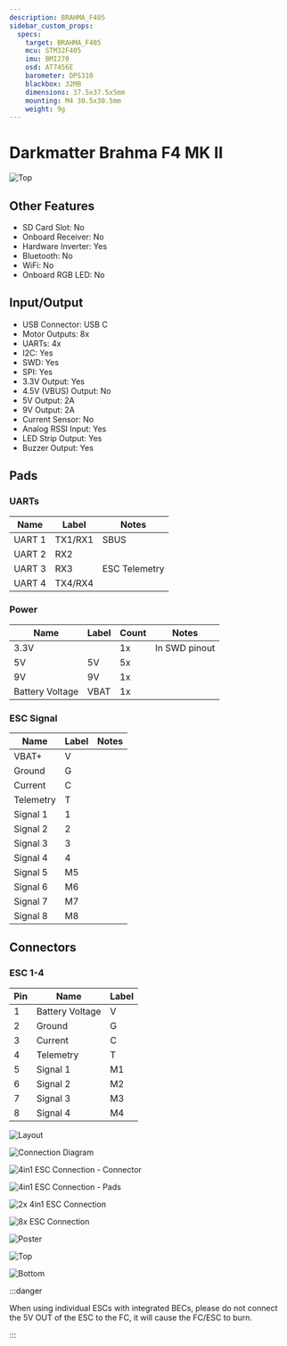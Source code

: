 ```yaml
---
description: BRAHMA_F405
sidebar_custom_props:
  specs:
    target: BRAHMA_F405
    mcu: STM32F405
    imu: BMI270
    osd: AT7456E
    barometer: DPS310
    blackbox: 32MB
    dimensions: 37.5x37.5x5mm
    mounting: M4 30.5x30.5mm
    weight: 9g
---
```



# Darkmatter Brahma F4 MK II

<Tabs>

<TabItem value="specifications" label="Specifications" default>

<SpecGrid>

![Top](./BRAHMA_F405-images/BRAHMA_F405-top.jpg)

</SpecGrid>

## Other Features

- SD Card Slot: No
- Onboard Receiver: No
- Hardware Inverter: Yes
- Bluetooth: No
- WiFi: No
- Onboard RGB LED: No

## Input/Output

- USB Connector: USB C
- Motor Outputs: 8x
- UARTs: 4x
- I2C: Yes
- SWD: Yes
- SPI: Yes
- 3.3V Output: Yes
- 4.5V (VBUS) Output: No
- 5V Output: 2A
- 9V Output: 2A
- Current Sensor: No
- Analog RSSI Input: Yes
- LED Strip Output: Yes
- Buzzer Output: Yes

## Pads

### UARTs

| Name   | Label   | Notes         |
| ------ | ------- | ------------- |
| UART 1 | TX1/RX1 | SBUS          |
| UART 2 | RX2     |               |
| UART 3 | RX3     | ESC Telemetry |
| UART 4 | TX4/RX4 |               |

### Power

| Name            | Label | Count | Notes         |
| --------------- | ----- | ----- | ------------- |
| 3.3V            |       | 1x    | In SWD pinout |
| 5V              | 5V    | 5x    |               |
| 9V              | 9V    | 1x    |               |
| Battery Voltage | VBAT  | 1x    |               |

### ESC Signal

| Name      | Label | Notes |
| --------- | ----- | ----- |
| VBAT+     | V     |       |
| Ground    | G     |       |
| Current   | C     |       |
| Telemetry | T     |       |
| Signal 1  | 1     |       |
| Signal 2  | 2     |       |
| Signal 3  | 3     |       |
| Signal 4  | 4     |       |
| Signal 5  | M5    |       |
| Signal 6  | M6    |       |
| Signal 7  | M7    |       |
| Signal 8  | M8    |       |

## Connectors

### ESC 1-4

| Pin | Name            | Label |
| --- | --------------- | ----- |
| 1   | Battery Voltage | V     |
| 2   | Ground          | G     |
| 3   | Current         | C     |
| 4   | Telemetry       | T     |
| 5   | Signal 1        | M1    |
| 6   | Signal 2        | M2    |
| 7   | Signal 3        | M3    |
| 8   | Signal 4        | M4    |

</TabItem>

<TabItem value="wiring" label="Wiring Diagrams">

![Layout](./BRAHMA_F405-images/BRAHMA_F405-layout.jpg)

![Connection Diagram](./BRAHMA_F405-images/BRAHMA_F405-diagram.jpg)

![4in1 ESC Connection - Connector](./BRAHMA_F405-images/BRAHMA_F405-4in1-ESC-connector-diagram.jpg)

![4in1 ESC Connection - Pads](./BRAHMA_F405-images/BRAHMA_F405-4in1-ESC-soldering-diagram.jpg)

![2x 4in1 ESC Connection](./BRAHMA_F405-images/BRAHMA_F405-2x-4in1-ESC-diagram.jpg)

![8x ESC Connection](./BRAHMA_F405-images/BRAHMA_F405-8x-ESC-diagram.jpg)

</TabItem>

<TabItem value="photos" label="Photos">

![Poster](./BRAHMA_F405-images/BRAHMA_F405-poster.jpg)

![Top](./BRAHMA_F405-images/BRAHMA_F405-top.jpg)

![Bottom](./BRAHMA_F405-images/BRAHMA_F405-bottom.jpg)

</TabItem>

<TabItem value="notes" label="Notes">

:::danger

When using individual ESCs with integrated BECs, please do not connect the 5V OUT of the ESC to the FC, it will cause the FC/ESC to burn.

:::

</TabItem>
	
</Tabs>
